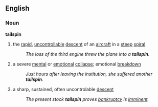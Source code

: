 == English ==
=== Noun ===
'''tailspin'''
#the [[rapid]], [[uncontrollable]] [[descent]] of an [[aircraft]] in a [[steep]] [[spiral]]
#:''The loss of the third engine threw the plane into a '''tailspin'''.''
#a severe [[mental]] or [[emotional]] [[collapse]]; emotional [[breakdown]]
#:''Just hours after leaving the institution, she suffered another '''tailspin'''.''
#a sharp, sustained, often uncontrolable [[descent]]
#:''The present stock '''tailspin''' proves [[bankruptcy]] is [[imminent]].''